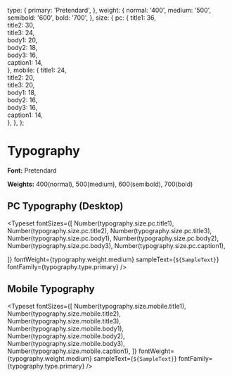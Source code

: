  
<Meta title="foundations/Typography" />
 
  type: {
    primary: 'Pretendard',
  },
  weight: {
    normal: '400',
    medium: '500',
    semibold: '600',
    bold: '700',
  },
  size: {
    pc: {
      title1: 36,      
      title2: 30,      
      title3: 24,        
      body1: 20,       
      body2: 18,       
      body3: 16,       
      caption1: 14,    
    },
    mobile: {
      title1: 24,      
      title2: 20,      
      title3: 20,          
      body1: 18,       
      body2: 16,       
      body3: 16,       
      caption1: 14,    
    },
  },
};
 
 
# Typography
 
**Font:** Pretendard
 
**Weights:** 400(normal), 500(medium), 600(semibold), 700(bold)
 
## PC Typography (Desktop)
<Typeset
  fontSizes={[
    Number(typography.size.pc.title1),
    Number(typography.size.pc.title2),
    Number(typography.size.pc.title3),
    Number(typography.size.pc.body1),
    Number(typography.size.pc.body2),
    Number(typography.size.pc.body3),
    Number(typography.size.pc.caption1),

]}
fontWeight={typography.weight.medium}
sampleText={`${SampleText}`}
fontFamily={typography.type.primary}
/>

## Mobile Typography

<Typeset
  fontSizes={[
    Number(typography.size.mobile.title1),
    Number(typography.size.mobile.title2),
    Number(typography.size.mobile.title3),
    Number(typography.size.mobile.body1),
    Number(typography.size.mobile.body2),
    Number(typography.size.mobile.body3),
    Number(typography.size.mobile.caption1),
  ]}
  fontWeight={typography.weight.medium}
  sampleText={`${SampleText}`}
  fontFamily={typography.type.primary}
/>
